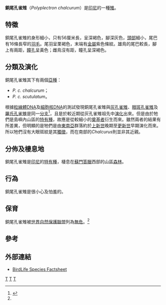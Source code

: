 {{Speciesbox 
| taxon = Polyplectron chalcurum
| image = Eperonnier a queue bronzee dage 0g.jpg
| status = LC
| status_system = IUCN3.1
| status_ref = <ref name=IUCN>{{cite iucn|url=https://www.iucnredlist.org/details/22679361/0 |title=''Polyplectron chalcurum'' |author=BirdLife International |author-link=BirdLife International |year=2012 |access-date=26 November 2013|ref=harv}}</ref>
| binomial_authority = [[勒內-普里梅韋勒·萊松|Lesson]]，1831
| subdivision_ranks = [[亞種|亞種]]
| subdivision = 
* ''P. c. chalcurum''
* ''P. c. scutulatum''
| synonyms =
* ''Chalcurus chalcurus''
}}

'''銅尾孔雀雉'''（''Polyplectron chalcurum''）是[[印尼|印尼]]的一種[[雉|雉]]。

==特徵==
銅尾孔雀雉的身形細小，只有56厘米長，呈深褐色，腳深灰色，[[頭部|頭部]]細小，尾巴有16條長窄的[[羽毛|羽毛]]。尾羽呈栗褐色，末端有[[金屬|金屬]]紫色條紋。雄鳥的尾巴較長，腳上有兩距，[[瞳孔|瞳孔]]呈黃色；雌鳥沒有距，瞳孔呈深褐色。

==分類及演化==
銅尾孔雀雉其下有兩個[[亞種|亞種]]：
* ''P. c. chalcurum''；
* ''P. c. scutulatum''。

根據[[粒線體DNA|粒線體DNA]]及[[細胞核DNA|細胞核DNA]]的測試發現銅尾孔雀雉與[[灰孔雀雉|灰孔雀雉]]、[[眼斑孔雀雉|眼斑孔雀雉]]及[[羅氏孔雀雉|羅氏孔雀雉]]是同一[[分支|分支]]<ref name=Kimball2001>{{Cite journal en|author=Kimball, Rebecca T.; Braun, Edward L.; Ligon, J. David; Lucchini, Vittorio & Randi, Ettore|year=2001|title=A molecular phylogeny of the peacock-pheasants (Galliformes: ''Polyplectron'' spp.) indicates loss and reduction of ornamental traits and display behaviours|journal=Biol. J. Linn. Soc.|volume=73|issue=2|pages=187-198|url=http://www.ingentaconnect.com/content/els/00244066/2001/00000073/00000002/art90536|access-date=2009-05-05|archive-date=2007-03-11|archive-url=https://web.archive.org/web/20070311044944/http://www.ingentaconnect.com/content/els/00244066/2001/00000073/00000002/art90536|dead-url=no}}</ref>，且是於較近期從灰孔雀雉祖先中[[演化|演化]]出來。但是由於牠們是島嶼內山區的[[特有種|特有種]]，故應是從較細小的[[奠基者效應|奠基者]]衍生而來。雖然兩者的結果有所差異，但明顯的是牠們是由[[東南亞|東南亞]]群落約於[[上新世|上新世]]晚期至[[更新世|更新世]]早期演化而來。所以牠們沒有大眼斑紋是其[[獨徵|獨徵]]，而在南部的''Chalcurus''則並非其近親。

==分佈及棲息地==
銅尾孔雀雉是[[印尼|印尼]]的[[特有種|特有種]]，棲息在[[蘇門答臘|蘇門答臘]]西部的山區[[森林|森林]]。

==行為==
銅尾孔雀雉是很小心及怕羞的。

==保育==
銅尾孔雀雉被[[世界自然保護聯盟|世界自然保護聯盟]]列為[[無危|無危]]。<ref name=IUCN/>

==參考==
{{reflist}}

==外部連結==
* [http://www.birdlife.org/datazone/species/index.html?action=SpcHTMDetails.asp&sid=275&m=0 BirdLife Species Factsheet] {{Wayback|url=http://www.birdlife.org/datazone/species/index.html?action=SpcHTMDetails.asp&sid=275&m=0 |date=20090105150510 }}
{{taxonbar}}

[[Category:孔雀雉屬|T]]
[[Category:印尼鳥類|T]]
[[Category:_1831年描述的鸟类|T]]